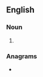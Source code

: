 ==English==

===Noun===
{{head|en|noun plural form}}

# {{plural of|hickup|lang=en}}

===Anagrams===
* {{anagrams|en|a=chikpsu|puckish}}